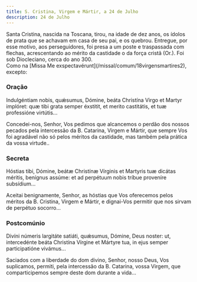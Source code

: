 ```yaml
---
title: S. Cristina, Virgem e Mártir, a 24 de Julho
description: 24 de Julho
---
```


<aside>
  Santa Cristina, nascida na Toscana, tirou, na idade de dez anos, os ídolos de
  prata que se achavam em casa de seu pai, e os quebrou. Entregue, por esse
  motivo, aos perseguidores, foi presa a um poste e traspassada com flechas,
  acrescentando ao mérito da castidade o da força cristã (Or.). Foi sob
  Diocleciano, cerca do ano 300.
</aside>

<aside>
  Como na [Missa Me exspectavérunt](/missal/comum/18virgensmartires2), excepto:
</aside>

### Oração

<div class="side-by-side not-content">

Indulgéntiam nobis, quǽsumus, Dómine, beáta Christína Virgo et Martyr implóret: quæ tibi grata semper éxstitit, et merito castitátis, et tuæ professióne virtútis...

Concedei-nos, Senhor, Vos pedimos que alcancemos o perdão dos nossos pecados pela intercessão da B. Catarina, Virgem e Mártir, que sempre Vos foi agradável não só pelos méritos da castidade, mas também pela prática da vossa virtude..

</div>

### Secreta

<div class="side-by-side not-content">

Hóstias tibi, Dómine, beátæ Christínæ Vírginis et Martyris tuæ dicátas méritis, benígnus assúme: et ad perpétuum nobis tríbue proveníre subsídium...

Aceitai benignamente, Senhor, as hóstias que Vos oferecemos pelos méritos da B. Cristina, Virgem e Mártir, e dignai-Vos permitir que nos sirvam de perpétuo socorro...

</div>

### Postcomúnio

<div class="side-by-side not-content">

Divíni númeris largitáte satiáti, quǽsumus, Dómine, Deus noster: ut, intercedénte beáta Christína Vírgine et Mártyre tua, in ejus semper participatióne vivámus...

Saciados com a liberdade do dom divino, Senhor, nosso Deus, Vos suplicamos, permiti, pela intercessão da B. Catarina, vossa Virgem, que comparticipemos sempre deste dom durante a vida...

</div>
